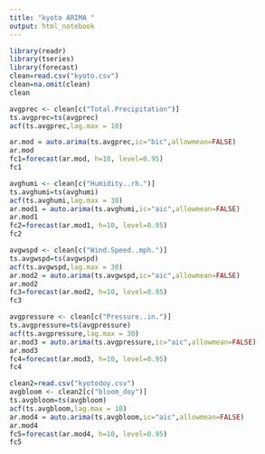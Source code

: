 ---
title: "kyoto ARIMA "
output: html_notebook
---

```{r}
library(readr)
library(tseries)
library(forecast)
clean=read.csv("kyoto.csv")
clean=na.omit(clean)
clean
```
```{r}
avgprec <- clean[c("Total.Precipitation")]
ts.avgprec=ts(avgprec)
acf(ts.avgprec,lag.max = 10)
```
```{r}
ar.mod = auto.arima(ts.avgprec,ic="bic",allowmean=FALSE)
ar.mod
fc1=forecast(ar.mod, h=10, level=0.95)
fc1

```
```{r}
avghumi <- clean[c("Humidity..rh.")]
ts.avghumi=ts(avghumi)
acf(ts.avghumi,lag.max = 30)
ar.mod1 = auto.arima(ts.avghumi,ic="aic",allowmean=FALSE)
ar.mod1
fc2=forecast(ar.mod1, h=10, level=0.95)
fc2
```

```{r}
avgwspd <- clean[c("Wind.Speed..mph.")]
ts.avgwspd=ts(avgwspd)
acf(ts.avgwspd,lag.max = 30)
ar.mod2 = auto.arima(ts.avgwspd,ic="aic",allowmean=FALSE)
ar.mod2
fc3=forecast(ar.mod2, h=10, level=0.95)
fc3
```

```{r}
avgpressure <- clean[c("Pressure..in.")]
ts.avgpressure=ts(avgpressure)
acf(ts.avgpressure,lag.max = 30)
ar.mod3 = auto.arima(ts.avgpressure,ic="aic",allowmean=FALSE)
ar.mod3
fc4=forecast(ar.mod3, h=10, level=0.95)
fc4
```

```{r}
clean2=read.csv("kyotodoy.csv")
avgbloom <- clean2[c("bloom_doy")]
ts.avgbloom=ts(avgbloom)
acf(ts.avgbloom,lag.max = 10)
ar.mod4 = auto.arima(ts.avgbloom,ic="aic",allowmean=FALSE)
ar.mod4
fc5=forecast(ar.mod4, h=10, level=0.95)
fc5
```



